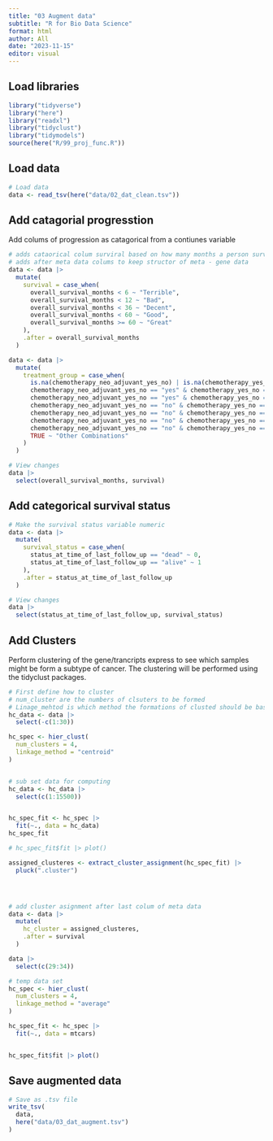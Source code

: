```yaml
---
title: "03 Augment data"
subtitle: "R for Bio Data Science"
format: html
author: All
date: "2023-11-15"
editor: visual
---
```


## Load libraries

```r
library("tidyverse")
library("here")
library("readxl")
library("tidyclust")
library("tidymodels")
source(here("R/99_proj_func.R"))
```

## Load data

```r
# Load data
data <- read_tsv(here("data/02_dat_clean.tsv"))
```

## Add catagorial progresstion

Add colums of progression as catagorical from a contiunes variable

```r
# adds cataorical colum surviral based on how many months a person survived.
# adds after meta data colums to keep structor of meta - gene data
data <- data |>
  mutate(
    survival = case_when(
      overall_survival_months < 6 ~ "Terrible",
      overall_survival_months < 12 ~ "Bad",
      overall_survival_months < 36 ~ "Decent",
      overall_survival_months < 60 ~ "Good",
      overall_survival_months >= 60 ~ "Great"
    ),
    .after = overall_survival_months
  )

data <- data |> 
  mutate(
    treatment_group = case_when(
      is.na(chemotherapy_neo_adjuvant_yes_no) | is.na(chemotherapy_yes_no) | is.na(radiation_yes_no) ~ "Data Missing",
      chemotherapy_neo_adjuvant_yes_no == "yes" & chemotherapy_yes_no == "yes" & radiation_yes_no == "yes" ~ "All Treatments",
      chemotherapy_neo_adjuvant_yes_no == "yes" & chemotherapy_yes_no == "yes" & radiation_yes_no == "no" ~ "Chemo with Neoadjuvants",
      chemotherapy_neo_adjuvant_yes_no == "no" & chemotherapy_yes_no == "yes" & radiation_yes_no == "yes" ~ "Chemo and Radiation",
      chemotherapy_neo_adjuvant_yes_no == "no" & chemotherapy_yes_no == "yes" & radiation_yes_no == "no" ~ "Chemo Only",
      chemotherapy_neo_adjuvant_yes_no == "no" & chemotherapy_yes_no == "no" & radiation_yes_no == "yes" ~ "Radiation Only",
      chemotherapy_neo_adjuvant_yes_no == "no" & chemotherapy_yes_no == "no" & radiation_yes_no == "no" ~ "No treatment",
      TRUE ~ "Other Combinations"
    )
  )

# View changes
data |>
  select(overall_survival_months, survival)
```

## Add categorical survival status

```r
# Make the survival status variable numeric
data <- data |>
  mutate(
    survival_status = case_when(
      status_at_time_of_last_follow_up == "dead" ~ 0,
      status_at_time_of_last_follow_up == "alive" ~ 1
    ),
    .after = status_at_time_of_last_follow_up
  )

# View changes
data |>
  select(status_at_time_of_last_follow_up, survival_status)
```

## Add Clusters

Perform clustering of the gene/trancripts express to see which samples might be form a subtype of cancer. The clustering will be performed using the tidyclust packages.

```r
# First define how to cluster
# num_cluster are the numbers of clsuters to be formed
# Linage_mehtod is which method the formations of clusted should be based on.
hc_data <- data |>
  select(-c(1:30))

hc_spec <- hier_clust(
  num_clusters = 4,
  linkage_method = "centroid"
)


# sub set data for computing
hc_data <- hc_data |>
  select(c(1:15500))


hc_spec_fit <- hc_spec |>
  fit(~., data = hc_data)
hc_spec_fit

# hc_spec_fit$fit |> plot()

assigned_clusteres <- extract_cluster_assignment(hc_spec_fit) |>
  pluck(".cluster")




# add cluster asignment after last colum of meta data
data <- data |>
  mutate(
    hc_cluster = assigned_clusteres,
    .after = survival
  )

data |>
  select(c(29:34))

```

```r
# temp data set
hc_spec <- hier_clust(
  num_clusters = 4,
  linkage_method = "average"
)

hc_spec_fit <- hc_spec |>
  fit(~., data = mtcars)


hc_spec_fit$fit |> plot()
```

## Save augmented data

```r
# Save as .tsv file
write_tsv(
  data,
  here("data/03_dat_augment.tsv")
)
```

